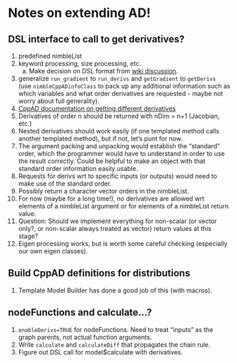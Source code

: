 # Notes on extending AD!

## DSL interface to call to get derivatives?

1. predefined nimbleList
2. keyword processing, size processing, etc.
    a. Make decision on DSL format from [wiki discussion](https://github.com/nimble-dev/nimble/wiki/Automatic-differentiation-in-NIMBLE).
3. generalize `run_gradient` to `run_derivs` and `getGradient` to `getDerivs` (use `nimbleCppADinfoClass` to pack up any additional information such as which variables and what order derivatives are requested - maybe not worry about full generality).
4. [CppAD documentation on getting different derivatives](https://www.coin-or.org/CppAD/Doc/adfun.htm)
5. Derivatives of order n should be returned with nDim = n+1 (Jacobian, etc.)
6. Nested derivatives should work easily (if one templated method calls another templated method), but if not, let's punt for now.
7. The argument packing and unpacking would establish the "standard" order, which the programmer would have to understand in order to use the result correctly.  Could be helpful to make an object with that standard order information easily usable.
8. Requests for derivs wrt to specific inputs (or outputs) would need to make use of the standard order.
9. Possibly return a character vector orders in the nimbleList.
10. For now (maybe for a long time!), no derivatives are allowed wrt elements of a nimbleList argument or for elements of a nimbleList return value.
11. Question: Should we implement everything for non-scalar (or vector only?, or non-scalar always treated as vector) return values at this stage?
12. Eigen processing works, but is worth some careful checking (especially our own eigen classes).

## Build CppAD definitions for distributions

1. Template Model Builder has done a good job of this (with macros).

## nodeFunctions and calculate...?

1. `enableDerivs=TRUE` for nodeFunctions.  Need to treat "inputs" as the graph parents, not actual function arguments.
2. Write `calculate` and `calculateDiff` that propagates the chain rule.
3. Figure out DSL call for model$calculate with derivatives.


